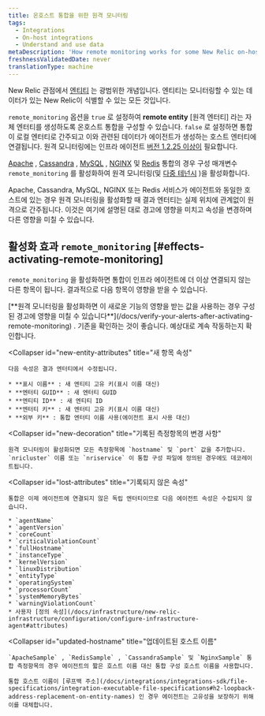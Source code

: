 ```yaml
---
title: 온호스트 통합을 위한 원격 모니터링
tags:
  - Integrations
  - On-host integrations
  - Understand and use data
metaDescription: 'How remote monitoring works for some New Relic on-host integrations (particularly Apache, Cassandra, MySQL, NGINX, and Redis)'
freshnessValidatedDate: never
translationType: machine
---
```


New Relic 관점에서 [엔티티](/docs/new-relic-one/use-new-relic-one/core-concepts/what-entity-new-relic#what-is-entity) 는 광범위한 개념입니다. 엔티티는 모니터링할 수 있는 데이터가 있는 New Relic이 식별할 수 있는 모든 것입니다.

`remote_monitoring` 옵션을 `true` 로 설정하여 **remote entity** \[원격 엔터티] 라는 자체 엔터티를 생성하도록 온호스트 통합을 구성할 수 있습니다. `false` 로 설정하면 통합이 로컬 엔터티로 간주되고 이와 관련된 데이터가 에이전트가 생성하는 호스트 엔터티에 연결됩니다. 원격 모니터링에는 인프라 에이전트 [버전 1.2.25 이상이](/docs/release-notes/infrastructure-release-notes/infrastructure-agent-release-notes) 필요합니다.

[Apache](/docs/integrations/host-integrations/host-integrations-list/apache-monitoring-integration) , [Cassandra](/docs/integrations/host-integrations/host-integrations-list/cassandra-monitoring-integration) , [MySQL](/docs/integrations/host-integrations/host-integrations-list/mysql-monitoring-integration) , [NGINX](/docs/integrations/host-integrations/host-integrations-list/nginx-monitoring-integration) 및 [Redis](/docs/integrations/host-integrations/host-integrations-list/redis-monitoring-integration) 통합의 경우 구성 매개변수 `remote_monitoring` 를 활성화하여 원격 모니터링(및 [다중 테넌시](/docs/integrations/host-integrations/getting-started/introduction-host-integrations#multiple-instances) )을 활성화합니다.

<Callout variant="important">
  Apache, Cassandra, MySQL, NGINX 또는 Redis 서비스가 에이전트와 동일한 호스트에 있는 경우 원격 모니터링을 활성화할 때 결과 엔터티는 실제 위치에 관계없이 원격으로 간주됩니다. 이것은 여기에 설명된 대로 경고에 영향을 미치고 속성을 변경하며 다른 영향을 미칠 수 있습니다.
</Callout>

## 활성화 효과 `remote_monitoring` [#effects-activating-remote-monitoring]

`remote_monitoring` 을 활성화하면 통합이 인프라 에이전트에 더 이상 연결되지 않는 다른 항목이 됩니다. 결과적으로 다음 항목이 영향을 받을 수 있습니다.

<CollapserGroup>
  <Collapser
    id="verify-alerts"
    title="경고 확인"
  >
    [**원격 모니터링을 활성화하면 이 새로운 기능의 영향을 받는 값을 사용하는 경우 구성된 경고에 영향을 미칠 수 있습니다**](/docs/verify-your-alerts-after-activating-remote-monitoring) . 기존을 확인하는 것이 좋습니다. <InlinePopover type="alerts"/>예상대로 계속 작동하는지 확인합니다.
  </Collapser>

  <Collapser
    id="new-entity-attributes"
    title="새 항목 속성"
  >
    다음 속성은 결과 엔터티에서 수정됩니다.

    * **표시 이름** : 새 엔티티 고유 키(표시 이름 대신)
    * **엔터티 GUID** : 새 엔터티 GUID
    * **엔티티 ID** : 새 엔티티 ID
    * **엔터티 키** : 새 엔터티 고유 키(표시 이름 대신)
    * **외부 키** : 통합 엔터티 이름 사용(에이전트 표시 사용 대신)
  </Collapser>

  <Collapser
    id="new-decoration"
    title="기록된 측정항목의 변경 사항"
  >
    원격 모니터링이 활성화되면 모든 측정항목에 `hostname` 및 `port` 값을 추가합니다. `nricluster` 이름 또는 `nriservice` 이 통합 구성 파일에 정의된 경우에도 데코레이트됩니다.
  </Collapser>

  <Collapser
    id="lost-attributes"
    title="기록되지 않은 속성"
  >
    통합은 이제 에이전트에 연결되지 않은 독립 엔터티이므로 다음 에이전트 속성은 수집되지 않습니다.

    * `agentName`
    * `agentVersion`
    * `coreCount`
    * `criticalViolationCount`
    * `fullHostname`
    * `instanceType`
    * `kernelVersion`
    * `linuxDistribution`
    * `entityType`
    * `operatingSystem`
    * `processorCount`
    * `systemMemoryBytes`
    * `warningViolationCount`
    * 사용자 [정의 속성](/docs/infrastructure/new-relic-infrastructure/configuration/configure-infrastructure-agent#attributes)
  </Collapser>

  <Collapser
    id="updated-hostname"
    title="업데이트된 호스트 이름"
  >
    `ApacheSample` , `RedisSample` , `CassandraSample` 및 `NginxSample` 통합 측정항목의 경우 에이전트의 짧은 호스트 이름 대신 통합 구성 호스트 이름을 사용합니다.

    통합 호스트 이름이 [루프백 주소](/docs/integrations/integrations-sdk/file-specifications/integration-executable-file-specifications#h2-loopback-address-replacement-on-entity-names) 인 경우 에이전트는 고유성을 보장하기 위해 이를 대체합니다.
  </Collapser>
</CollapserGroup>